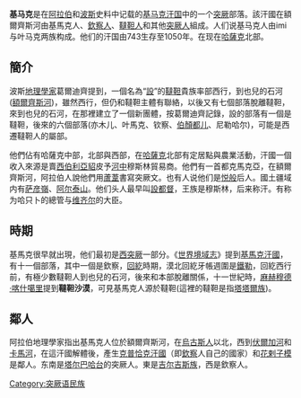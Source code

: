 {{unreferenced|time=2009-1-26}}

'''基马克'''是在[[阿拉伯|阿拉伯]]和[[波斯|波斯]]史料中记载的[[基马克汗国|基马克汗国]]中的一个[[突厥|突厥]]部落。該汗國在額爾齊斯河由基馬克人、[[欽察人|欽察人]]、[[韃靼人|韃靼人]]和其他[[突厥人|突厥人]]組成。人们说基马克人由imi与叶马克两族构成。他们的汗国由743生存至1050年。在现在[[哈薩克|哈薩克]]北部。

==簡介==
波斯[[地理學家|地理學家]]葛爾迪齊提到，一個名為“[[設|設]]”的[[韃靼|韃靼]]貴族率部西行，到也兒的石河([[額爾齊斯河|額爾齊斯河]])，雖然西行，但仍和韃靼主體有聯絡，以後又有七個部落脫離韃靼，來到也兒的石河，在那裡建立了一個新團體，按葛爾迪齊記錄，設的部落有一個是韃靼，後來的六個部落(亦木儿、叶馬克、钦察、[[伯顏都儿|伯顏都儿]]、尼勒哈尔)，可能是西遷韃靼人的屬部。

他們佔有哈薩克中部，北部與西部，在[[哈薩克|哈薩克]]北部有定居點與農業活動，汗國一個收入來源是賣[[西伯利亞|西伯利亞]][[貂|貂]]皮予[[河中|河中]]穆斯林貿易商。他們有一首都克馬克亞，在額爾齊斯河，阿拉伯人說他們用[[蘆葦|蘆葦]]書寫突厥文。也有人说他们是[[悦般|悦般]]后人。國土疆域内有[[萨彦嶺|萨彦嶺]]、[[阿尔泰山|阿尔泰山]]。他们头人最早叫[[設|設]][[都督|都督]]，王族是穆斯林，后来称汗。有称为哈只卜的總管与[[维齐尔|维齐尔]]的大臣。

==時期==
基馬克很早就出現，他们最初是[[西突厥|西突厥]]一部分。《[[世界境域志|世界境域志]]》提到[[基馬克汗國|基馬克汗國]]，有十一個部落，其中一個是欽察，[[回紇|回紇]]時期，漠北回紇牙帳週圍是[[鐵勒|鐵勒]]，回紇西行前，有極少數韃靼人到也兒的石河，後來和本部脫離關係，十一世紀時，[[麻赫穆德·喀什噶里|麻赫穆德·喀什噶里]]提到'''韃靼沙漠'''，可見基馬克人源於韃靼(這裡的韃靼是指[[塔塔爾族|塔塔爾族]])。

==鄰人==
阿拉伯地理學家指出基馬克人位於額爾齊斯河，在[[烏古斯人|烏古斯人]]以北，西到[[伏爾加河|伏爾加河]]和[[卡馬河|卡馬河]]，在這汗國解體後，產生[[克普恰克汗國|克普恰克汗國]]（即[[欽察|欽察]]人自己的國家）和[[花剌子模|花剌子模]]是鄰人。东南是[[塔尔巴哈台|塔尔巴哈台]]的突厥人。東是[[吉尔吉斯族|吉尔吉斯族]]，西是欽察人。

{{Turkic peoples}}

[[Category:突厥语民族|Category:突厥语民族]]